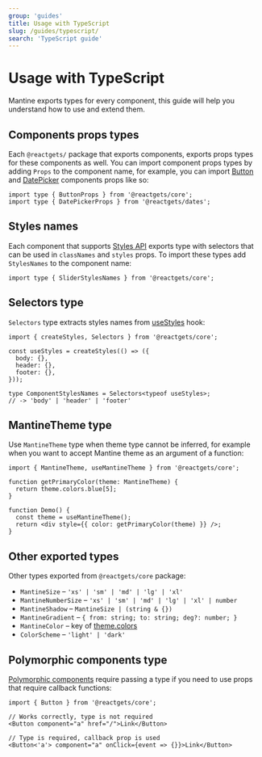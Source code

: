 ```yaml
---
group: 'guides'
title: Usage with TypeScript
slug: /guides/typescript/
search: 'TypeScript guide'
---
```


# Usage with TypeScript

Mantine exports types for every component, this guide will help you understand how to use and extend them.

## Components props types

Each `@reactgets/` package that exports components, exports props types for these components as well.
You can import component props types by adding `Props` to the component name, for example, you can import
[Button](/core/button/) and [DatePicker](/dates/date-picker/) components props like so:

```tsx
import type { ButtonProps } from '@reactgets/core';
import type { DatePickerProps } from '@reactgets/dates';
```

## Styles names

Each component that supports [Styles API](/styles/styles-api/) exports type with selectors that can be used in `classNames` and `styles` props.
To import these types add `StylesNames` to the component name:

```tsx
import type { SliderStylesNames } from '@reactgets/core';
```

## Selectors type

`Selectors` type extracts styles names from [useStyles](/styles/create-styles/) hook:

```tsx
import { createStyles, Selectors } from '@reactgets/core';

const useStyles = createStyles(() => ({
  body: {},
  header: {},
  footer: {},
}));

type ComponentStylesNames = Selectors<typeof useStyles>;
// -> 'body' | 'header' | 'footer'
```

## MantineTheme type

Use `MantineTheme` type when theme type cannot be inferred, for example when you want to accept Mantine theme as an argument of a function:

```tsx
import { MantineTheme, useMantineTheme } from '@reactgets/core';

function getPrimaryColor(theme: MantineTheme) {
  return theme.colors.blue[5];
}

function Demo() {
  const theme = useMantineTheme();
  return <div style={{ color: getPrimaryColor(theme) }} />;
}
```

## Other exported types

Other types exported from `@reactgets/core` package:

- `MantineSize` – `'xs' | 'sm' | 'md' | 'lg' | 'xl'`
- `MantineNumberSize` – `'xs' | 'sm' | 'md' | 'lg' | 'xl' | number`
- `MantineShadow` – `MantineSize | (string & {})`
- `MantineGradient` – `{ from: string; to: string; deg?: number; }`
- `MantineColor` – key of [theme.colors](/theming/colors/)
- `ColorScheme` – `'light' | 'dark'`

## Polymorphic components type

[Polymorphic components](/guides/polymorphic/) require passing a type if you need to use props that require callback functions:

```tsx
import { Button } from '@reactgets/core';

// Works correctly, type is not required
<Button component="a" href="/">Link</Button>

// Type is required, callback prop is used
<Button<'a'> component="a" onClick={event => {}}>Link</Button>
```
